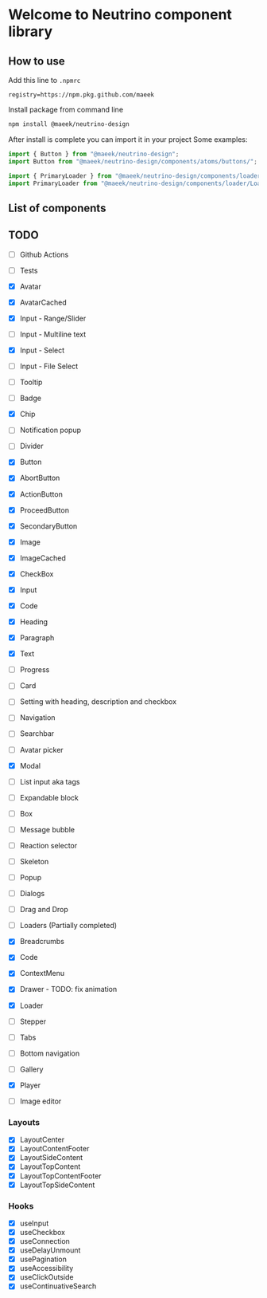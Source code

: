 
<Meta title="Neutrino Design/Introduction" />

<style>
  {`

  `}
</style>

# Welcome to Neutrino component library

## How to use

Add this line to `.npmrc`

```shell
registry=https://npm.pkg.github.com/maeek
```

Install package from command line

```bash
npm install @maeek/neutrino-design
```

After install is complete you can import it in your project
Some examples:

```javascript
import { Button } from "@maeek/neutrino-design";
import Button from "@maeek/neutrino-design/components/atoms/buttons/";

import { PrimaryLoader } from "@maeek/neutrino-design/components/loader/";
import PrimaryLoader from "@maeek/neutrino-design/components/loader/Loader";
```

## List of components

## TODO

- [ ] Github Actions
- [ ] Tests

- [x] Avatar
- [x] AvatarCached
- [x] Input - Range/Slider
- [ ] Input - Multiline text
- [x] Input - Select
- [ ] Input - File Select
- [ ] Tooltip
- [ ] Badge
- [x] Chip
- [ ] Notification popup
- [ ] Divider
- [x] Button
- [x] AbortButton
- [x] ActionButton
- [x] ProceedButton
- [x] SecondaryButton
- [x] Image
- [x] ImageCached
- [x] CheckBox
- [x] Input
- [x] Code
- [x] Heading
- [x] Paragraph
- [x] Text
- [ ] Progress
- [ ] Card
- [ ] Setting with heading, description and checkbox
- [ ] Navigation
- [ ] Searchbar
- [ ] Avatar picker
- [x] Modal
- [ ] List input aka tags
- [ ] Expandable block
- [ ] Box
- [ ] Message bubble
- [ ] Reaction selector
- [ ] Skeleton
- [ ] Popup
- [ ] Dialogs
- [ ] Drag and Drop
- [ ] Loaders (Partially completed)
- [x] Breadcrumbs
- [x] Code
- [x] ContextMenu
- [x] Drawer - TODO: fix animation
- [x] Loader
- [ ] Stepper
- [ ] Tabs
- [ ] Bottom navigation
- [ ] Gallery
- [x] Player
- [ ] Image editor

### Layouts

- [x] LayoutCenter
- [x] LayoutContentFooter
- [x] LayoutSideContent
- [x] LayoutTopContent
- [x] LayoutTopContentFooter
- [x] LayoutTopSideContent

### Hooks

- [x] useInput
- [x] useCheckbox
- [x] useConnection
- [x] useDelayUnmount
- [x] usePagination
- [x] useAccessibility
- [x] useClickOutside
- [x] useContinuativeSearch
